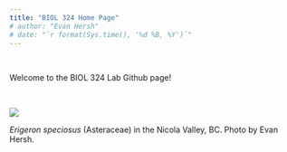 ```yaml
---
title: "BIOL 324 Home Page"
# author: "Evan Hersh"
# date: "`r format(Sys.time(), '%d %B, %Y')`"
---
```


&nbsp;

Welcome to the BIOL 324 Lab Github page!

&nbsp;

![](./media/splash.jpeg)

*Erigeron speciosus* (Asteraceae) in the Nicola Valley, BC. Photo by Evan Hersh.
